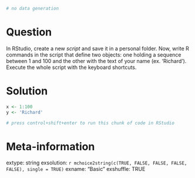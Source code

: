 ```r
# no data generation

```

Question
========

In RStudio, create a new _script_ and save it in a personal folder. Now, write R commands in the script that define two objects: one holding a sequence between 1 and 100 and the other with the text of your name (ex. 'Richard'). Execute the whole script with the keyboard shortcuts.


Solution
================

```r
x <- 1:100
y <- 'Richard'

# press control+shift+enter to run this chunk of code in RStudio
```


Meta-information
================
extype: string
exsolution: `r mchoice2string(c(TRUE, FALSE, FALSE, FALSE, FALSE), single = TRUE)`
exname: "Basic"
exshuffle: TRUE

